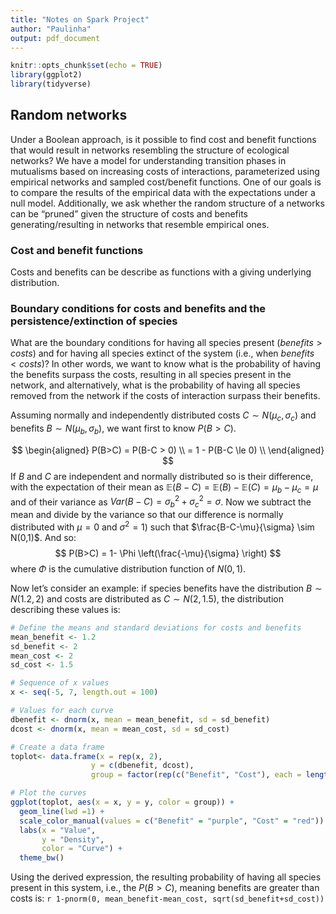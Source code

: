 ```yaml
---
title: "Notes on Spark Project"
author: "Paulinha"
output: pdf_document
---
```


```r
knitr::opts_chunk$set(echo = TRUE)
library(ggplot2)
library(tidyverse)
```

## Random networks

Under a Boolean approach, is it possible to find cost and benefit functions that would result in networks resembling the structure of ecological networks? 
We have a model for understanding transition phases in mutualisms based on increasing costs of interactions, parameterized using empirical networks and sampled cost/benefit functions. One of our goals is to compare the results of the empirical data with the expectations under a null model. Additionally, we ask whether the random structure of a networks can be "pruned" given the structure of costs and benefits generating/resulting in networks that resemble empirical ones.

### Cost and benefit functions
Costs and benefits can be describe as functions with a giving underlying distribution. 


### Boundary conditions for costs and benefits and the persistence/extinction of species
What are the boundary conditions for having all species present ($benefits > costs$) and for having all species extinct of the system (i.e., when $benefits < costs$)? In other words, we want to know what is the probability of having the benefits surpass the costs, resulting in all species present in the network, and alternatively, what is the probability of having all species removed from the network if the costs of interaction surpass their benefits.

Assuming normally and independently distributed costs $C \sim N(\mu_c, \sigma_c)$ and benefits $B \sim  N(\mu_{b}, \sigma_b)$, we want first to know $P(B>C)$. 

$$
\begin{aligned}
P(B>C) = P(B-C > 0) \\
       = 1 - P(B-C \le 0) \\
\end{aligned}
$$
If $B$ and $C$ are independent and normally distributed so is their difference, with the expectation of their mean as $\mathbb{E}(B -C) = \mathbb{E} (B) - \mathbb{E}(C) = \mu_b - \mu_c = \mu$ and of their variance as $Var(B-C) = \sigma^2_b + \sigma^2_c = \sigma$. Now we subtract the mean and divide by the variance so that our difference is normally distributed with $\mu = 0$ and $\sigma^2 = 1)$ such that $\frac{B-C-\mu}{\sigma} \sim N(0,1)$. And so: 
$$
 P(B>C) = 1- \Phi \left(\frac{-\mu}{\sigma} \right)
$$
where $\Phi$ is the cumulative distribution function of $N(0,1)$. 

Now let's consider an example: if species benefits have the distribution $B \sim N(1.2,2)$ and costs are distributed as $C \sim N(2,1.5)$, the distribution describing these values is:

```r
# Define the means and standard deviations for costs and benefits
mean_benefit <- 1.2
sd_benefit <- 2
mean_cost <- 2
sd_cost <- 1.5

# Sequence of x values
x <- seq(-5, 7, length.out = 100)

# Values for each curve
dbenefit <- dnorm(x, mean = mean_benefit, sd = sd_benefit)
dcost <- dnorm(x, mean = mean_cost, sd = sd_cost)

# Create a data frame
toplot<- data.frame(x = rep(x, 2),
                  y = c(dbenefit, dcost),
                  group = factor(rep(c("Benefit", "Cost"), each = length(x))))

# Plot the curves
ggplot(toplot, aes(x = x, y = y, color = group)) +
  geom_line(lwd =1) +
  scale_color_manual(values = c("Benefit" = "purple", "Cost" = "red")) +
  labs(x = "Value",
       y = "Density",
       color = "Curve") +
  theme_bw()
```

Using the derived expression, the resulting probability of having all species present in this system, i.e., the $P(B>C)$, meaning benefits are greater than costs is: `r 1-pnorm(0, mean_benefit-mean_cost, sqrt(sd_benefit+sd_cost))`


